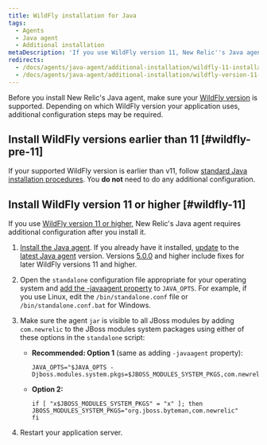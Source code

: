 ```yaml
---
title: WildFly installation for Java
tags:
  - Agents
  - Java agent
  - Additional installation
metaDescription: 'If you use WildFly version 11, New Relic''s Java agent requires additional configuration after you install it.'
redirects:
  - /docs/agents/java-agent/additional-installation/wildfly-11-installation-java
  - /docs/agents/java-agent/additional-installation/wildfly-version-11-installation-java
---
```


Before you install New Relic's Java agent, make sure your [WildFly version](/docs/agents/java-agent/getting-started/compatibility-requirements-java-agent#app-web-servers) is supported. Depending on which WildFly version your application uses, additional configuration steps may be required.

## Install WildFly versions earlier than 11 [#wildfly-pre-11]

If your supported WildFly version is earlier than v11, follow [standard Java installation procedures](/docs/agents/java-agent/installation/install-java-agent). You **do not** need to do any additional configuration.

## Install WildFly version 11 or higher [#wildfly-11]

If you use [WildFly version 11 or higher](http://wildfly.org/), New Relic's Java agent requires additional configuration after you install it.

1. [Install the Java agent](/docs/agents/java-agent/installation/install-java-agent). If you already have it installed, [update](https://docs.newrelic.com/docs/agents/java-agent/installation/update-java-agent#procedures) to the [latest Java agent](https://docs.newrelic.com/docs/release-notes/agent-release-notes/java-release-notes) version. Versions [5.0.0](https://docs.newrelic.com/docs/release-notes/agent-release-notes/java-release-notes/java-agent-500) and higher include fixes for later WildFly versions 11 and higher.
2. Open the `standalone` configuration file appropriate for your operating system and [add the -javaagent property](/docs/agents/java-agent/installation/install-java-agent) to `JAVA_OPTS`. For example, if you use Linux, edit the `/bin/standalone.conf` file or `/bin/standalone.conf.bat` for Windows.
3. Make sure the agent `jar` is visible to all JBoss modules by adding `com.newrelic` to the JBoss modules system packages using either of these options in the `standalone` script:

   * **Recommended: Option 1** (same as adding `-javaagent` property):

     ```
     JAVA_OPTS="$JAVA_OPTS -Djboss.modules.system.pkgs=$JBOSS_MODULES_SYSTEM_PKGS,com.newrelic"
     ```
   * **Option 2:**

     ```
     if [ "x$JBOSS_MODULES_SYSTEM_PKGS" = "x" ]; then
     JBOSS_MODULES_SYSTEM_PKGS="org.jboss.byteman,com.newrelic"
     fi
     ```
4. Restart your application server.
